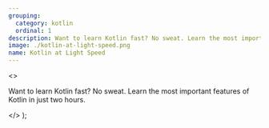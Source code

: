 ```yaml
---
grouping:
  category: kotlin
  ordinal: 1
description: Want to learn Kotlin fast? No sweat. Learn the most important features of Kotlin in just two hours.
image: ./kotlin-at-light-speed.png
name: Kotlin at Light Speed
---
```


  <>
    <p>
      Want to learn Kotlin fast? No sweat. Learn the most important features of
      Kotlin in just two hours.
    </p>
  </>
);
